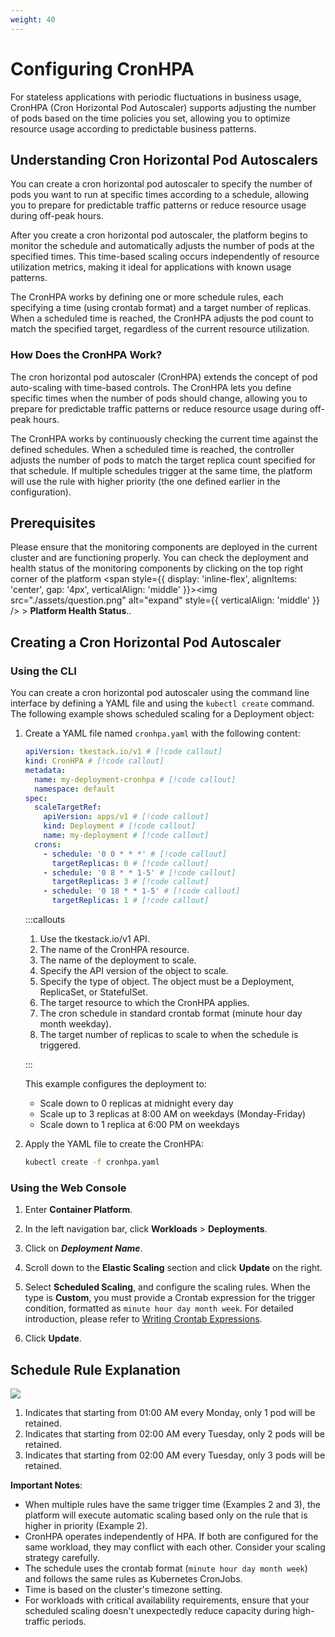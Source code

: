 ```yaml
---
weight: 40
---
```


# Configuring CronHPA

For stateless applications with periodic fluctuations in business usage, CronHPA (Cron Horizontal Pod Autoscaler) supports adjusting the number of pods based on the time policies you set, allowing you to optimize resource usage according to predictable business patterns.

## Understanding Cron Horizontal Pod Autoscalers

You can create a cron horizontal pod autoscaler to specify the number of pods you want to run at specific times according to a schedule, allowing you to prepare for predictable traffic patterns or reduce resource usage during off-peak hours.

After you create a cron horizontal pod autoscaler, the platform begins to monitor the schedule and automatically adjusts the number of pods at the specified times. This time-based scaling occurs independently of resource utilization metrics, making it ideal for applications with known usage patterns.

The CronHPA works by defining one or more schedule rules, each specifying a time (using crontab format) and a target number of replicas. When a scheduled time is reached, the CronHPA adjusts the pod count to match the specified target, regardless of the current resource utilization.

### How Does the CronHPA Work?

The cron horizontal pod autoscaler (CronHPA) extends the concept of pod auto-scaling with time-based controls. The CronHPA lets you define specific times when the number of pods should change, allowing you to prepare for predictable traffic patterns or reduce resource usage during off-peak hours.

The CronHPA works by continuously checking the current time against the defined schedules. When a scheduled time is reached, the controller adjusts the number of pods to match the target replica count specified for that schedule. If multiple schedules trigger at the same time, the platform will use the rule with higher priority (the one defined earlier in the configuration).

## Prerequisites

Please ensure that the monitoring components are deployed in the current cluster and are functioning properly. You can check the deployment and health status of the monitoring components by clicking on the top right corner of the platform <span style={{ display: 'inline-flex', alignItems: 'center', gap: '4px', verticalAlign: 'middle' }}><img src="./assets/question.png" alt="expand" style={{ verticalAlign: 'middle' }} /> <span> > **Platform Health Status**.</span></span>.

## Creating a Cron Horizontal Pod Autoscaler

### Using the CLI

You can create a cron horizontal pod autoscaler using the command line interface by defining a YAML file and using the `kubectl create` command. The following example shows scheduled scaling for a Deployment object:

1. Create a YAML file named `cronhpa.yaml` with the following content:

   ```yaml
   apiVersion: tkestack.io/v1 # [!code callout]
   kind: CronHPA # [!code callout]
   metadata:
     name: my-deployment-cronhpa # [!code callout]
     namespace: default
   spec:
     scaleTargetRef:
       apiVersion: apps/v1 # [!code callout]
       kind: Deployment # [!code callout]
       name: my-deployment # [!code callout]
     crons:
       - schedule: '0 0 * * *' # [!code callout]
         targetReplicas: 0 # [!code callout]
       - schedule: '0 8 * * 1-5' # [!code callout]
         targetReplicas: 3 # [!code callout]
       - schedule: '0 18 * * 1-5' # [!code callout]
         targetReplicas: 1 # [!code callout]
   ```

   :::callouts
   1. Use the tkestack.io/v1 API.
   2. The name of the CronHPA resource.
   3. The name of the deployment to scale.
   4. Specify the API version of the object to scale.
   5. Specify the type of object. The object must be a Deployment, ReplicaSet, or StatefulSet.
   6. The target resource to which the CronHPA applies.
   7. The cron schedule in standard crontab format (minute hour day month weekday).
   8. The target number of replicas to scale to when the schedule is triggered.

   :::

   This example configures the deployment to:
   - Scale down to 0 replicas at midnight every day
   - Scale up to 3 replicas at 8:00 AM on weekdays (Monday-Friday)
   - Scale down to 1 replica at 6:00 PM on weekdays

2. Apply the YAML file to create the CronHPA:

   ```bash
   kubectl create -f cronhpa.yaml
   ```

### Using the Web Console

1. Enter **Container Platform**.

2. In the left navigation bar, click **Workloads** > **Deployments**.

3. Click on **_Deployment Name_**.

4. Scroll down to the **Elastic Scaling** section and click **Update** on the right.

5. Select **Scheduled Scaling**, and configure the scaling rules. When the type is **Custom**, you must provide a Crontab expression for the trigger condition, formatted as `minute hour day month week`. For detailed introduction, please refer to [Writing Crontab Expressions](../../building_application/how_to/cronjob_rules.mdx).

6. Click **Update**.

## Schedule Rule Explanation

![](./assets/pod_scale_schedule.png)

1. Indicates that starting from 01:00 AM every Monday, only 1 pod will be retained.
2. Indicates that starting from 02:00 AM every Tuesday, only 2 pods will be retained.
3. Indicates that starting from 02:00 AM every Tuesday, only 3 pods will be retained.

**Important Notes**:

- When multiple rules have the same trigger time (Examples 2 and 3), the platform will execute automatic scaling based only on the rule that is higher in priority (Example 2).
- CronHPA operates independently of HPA. If both are configured for the same workload, they may conflict with each other. Consider your scaling strategy carefully.
- The schedule uses the crontab format (`minute hour day month week`) and follows the same rules as Kubernetes CronJobs.
- Time is based on the cluster's timezone setting.
- For workloads with critical availability requirements, ensure that your scheduled scaling doesn't unexpectedly reduce capacity during high-traffic periods.
